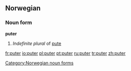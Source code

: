 ==Norwegian==

===Noun form===
'''puter'''

# ''Indefinite plural'' of [[pute#Norwegian|pute]]

[[Category:Norwegian noun forms]]

[[fr:puter]]
[[io:puter]]
[[pl:puter]]
[[pt:puter]]
[[ru:puter]]
[[tr:puter]]
[[zh:puter]]